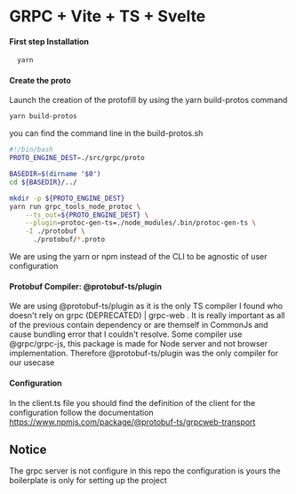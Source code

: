 # GRPC + Vite + TS + Svelte

#### First step Installation
```bash
  yarn 
```

#### Create the proto
Launch the creation of the protofill by using the yarn build-protos command

```bash
yarn build-protos
```

you can find the command line in the build-protos.sh 

```bash
#!/bin/bash
PROTO_ENGINE_DEST=./src/grpc/proto

BASEDIR=$(dirname "$0")
cd ${BASEDIR}/../

mkdir -p ${PROTO_ENGINE_DEST}
yarn run grpc_tools_node_protoc \
    --ts_out=${PROTO_ENGINE_DEST} \
    --plugin=protoc-gen-ts=./node_modules/.bin/protoc-gen-ts \
    -I ./protobuf \
      ./protobuf/*.proto 

```

We are using the yarn or npm instead of the CLI to be agnostic of user configuration

#### Protobuf Compiler: @protobuf-ts/plugin

We are using @protobuf-ts/plugin as it is the only TS compiler I found who doesn't rely on grpc (DEPRECATED) | grpc-web . It is really important as all of the previous contain dependency or are themself in CommonJs and cause bundling error that I couldn't resolve. 
Some compiler use @grpc/grpc-js, this package is made for Node server and not browser implementation.
Therefore @protobuf-ts/plugin was the only compiler for our usecase

#### Configuration 

In the client.ts file you should find the definition of the client for the configuration follow the documentation https://www.npmjs.com/package/@protobuf-ts/grpcweb-transport

## Notice
The grpc server is not configure in this repo the configuration is yours the boilerplate is only for setting up the project